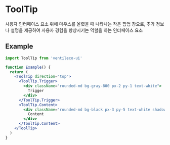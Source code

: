 
<Meta title="COMPONENTS/ToolTip" />

# ToolTip

사용자 인터페이스 요소 위에 마우스를 올렸을 때 나타나는 작은 팝업 창으로, 추가 정보나 설명을 제공하여 사용자 경험을 향상시키는 역할을 하는 인터페이스 요소

## Example

```jsx
import ToolTip from 'ventileco-ui'

function Example() {
  return (
    <ToolTip direction="top">
      <ToolTip.Trigger>
        <div className="rounded-md bg-gray-800 px-2 py-1 text-white">
          Trigger
        </div>
      </ToolTip.Trigger>
      <ToolTip.Content>
        <div className="rounded-md bg-black px-3 py-5 text-white shadow-md">
          Content
        </div>
      </ToolTip.Content>
    </ToolTip>
  )
}
```
